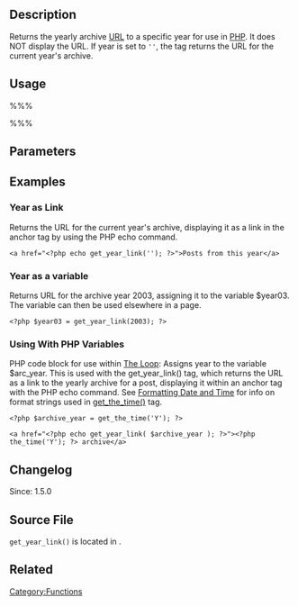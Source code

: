 {{Languages|
{{en|Function Reference/get_year_link}}
{{ja|テンプレートタグ/get_year_link}}
}}

== Description ==

Returns the yearly archive [[Glossary#URI and URL|URL]] to a specific year for use in [[Glossary#PHP|PHP]]. It does NOT display the URL. If year is set to <tt>&#39;&#39;</tt>, the tag returns the URL for the current year's archive.

== Usage ==

%%% <?php get_year_link( $year ); ?> %%%

== Parameters ==

{{Parameter|year|integer|The year for the archive. Use <tt>&#39;&#39;</tt> to assign current year.|optional}}

== Examples ==

=== Year as Link ===

Returns the URL for the current year's archive, displaying it as a link in the anchor tag by using the PHP echo command. 

<pre>
<a href="<?php echo get_year_link(''); ?>">Posts from this year</a>
</pre>

=== Year as a variable ===

Returns URL for the archive year 2003, assigning it to the variable $year03. The variable can then be used elsewhere in a page.

<pre>
<?php $year03 = get_year_link(2003); ?>
</pre>

=== Using With PHP Variables ===

PHP code block for use within [[The Loop]]: Assigns year to the variable $arc_year. This is used with the get_year_link() tag, which returns the URL as a link to the yearly archive for a post, displaying it within an anchor tag with the PHP echo command. See [[Formatting Date and Time]] for info on format strings used in [[Function_Reference/get_the time|get_the_time()]] tag.

<pre>
<?php $archive_year = get_the_time('Y'); ?>

<a href="<?php echo get_year_link( $archive_year ); ?>"><?php the_time('Y'); ?> archive</a>
</pre>

== Changelog ==

Since: 1.5.0

== Source File ==

<tt>get_year_link()</tt> is located in {{Trac|wp-includes/link-template.php}}.

== Related ==

{{Date Tags}}

{{Tag Footer}}

[[Category:Functions]]